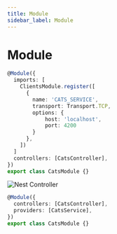 ```yaml
---
title: Module
sidebar_label: Module
---
```


# Module

```ts
@Module({
  imports: [
    ClientsModule.register([
      {
        name: 'CATS_SERVICE',
        transport: Transport.TCP,
        options: {
            host: 'localhost',
            port: 4200
        }
      },
    ])
  ]
  controllers: [CatsController],
})
export class CatsModule {}
```

<img src="https://media.slid.es/uploads/619264/images/5903965/Modules_1.png" alt="Nest Controller"/>

```ts
@Module({
  controllers: [CatsController],
  providers: [CatsService],
})
export class CatsModule {}
```
